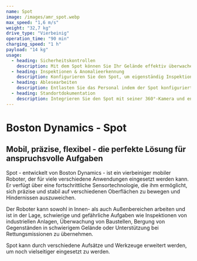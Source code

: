 ```yaml
---
name: Spot
image: /images/amr_spot.webp
max_speed: "1,6 m/s"
weight: "32,7 kg"
drive_type: "Vierbeinig"
operation_time: "90 min"
charging_speed: "1 h"
payload: "14 kg"
usage:
  - heading: Sicherheitskontrollen
    description: Mit dem Spot können Sie Ihr Gelände effektiv überwachen. Der Roboter bewegt sich dank fortschrittlicher Sensoren autonom oder manuell gesteuert entlang vordefinierter Routen und erkennt potenzielle Sicherheitslücken oder Gefahrensituationen. Durch Kameras erfasst der Spot präzise Bilder und Videos, die in Echtzeit an Ihr Sicherheitspersonal übertragen  arden. Spot ist vielseitig einsetzbar und anpassungsfähig an verschiedene Umgebungen. Mit intuitiver Steuerung bietet er eine benutzerfreundliche Lösung. Vertrauen Sie auf Spot, um Ihr Sicherheitsmanagement zu verbessern und schnell auf potenzielle Bedrohungen zu reagieren.
  - heading: Inspektionen & Anomalieerkennung
    description: Konfigurieren Sie den Spot, um eigenständig Inspektionen durchzuführen und potenzielle Gefahrenquellen zu erkennen. Dank fortschrittlicher Sensoren und Algorithmen erkennt Spot Anomalien und Unstimmigkeiten in verschiedenen Situationen und gibt bei Bedarf sofortige Warnmeldungen aus. Mit Spot können Sie proaktiv auf Sicherheitsrisiken reagieren und eine sichere Arbeitsumgebung gewährleisten. Der Roboter kann vordefinierte Routen eigenständig ablaufen und kontinuierlich die Umgebung überwachen, um potenzielle Sicherheitslücken frühzeitig zu erkennen. Die Konfiguration vom Spot für autonome Inspektionen spart Zeit und Ressourcen, während das Risiko für Ihr Team minimiert wird.
  - heading: Ablesearbeiten
    description: Entlasten Sie das Personal indem der Spot konfiguriert wird, eigenständig Messungen und Ablesearbeiten durchzuführen. Personelle Ressourcen können damit effektiv eingespart und für andere Tätigkeiten eingeplant werden. Je nach Konfiguration kann der Spot auch nahtlos in bestehende Systeme integriert werden, um die erfassten Daten an den gewünschten Ort zu übertragen.
  - heading: Standortdokumentation
    description: Integrieren Sie den Spot mit seiner 360°-Kamera und entsprechender Dokumentationssoftware, um die Effizienz der Datenerfassung zu verbessern und die Produktivität bei der Dokumentation zu steigern. Der Spot erfasst hochwertige 360°-Aufnahmen, während die Software die Daten in aussagekräftige Berichte umwandelt. Diese integrierte Lösung minimiert den Zeitaufwand und spart Ressourcen ein, die effektiver genutzt werden können.
---
```


# Boston Dynamics - Spot

## Mobil, präzise, flexibel - die perfekte Lösung für anspruchsvolle Aufgaben

Spot - entwickelt von Boston Dynamics - ist ein vierbeiniger mobiler Roboter, der für viele verschiedene Anwendungen eingesetzt werden kann. Er verfügt über eine fortschrittliche Sensortechnologie, die ihm ermöglicht, sich präzise und stabil auf verschiedenen Oberflächen zu bewegen und Hindernissen auszuweichen.

Der Roboter kann sowohl in Innen- als auch Außenbereichen arbeiten und ist in der Lage, schwierige und gefährliche Aufgaben wie Inspektionen von industriellen Anlagen, Überwachung von Baustellen, Bergung von Gegenständen in schwierigem Gelände oder Unterstützung bei Rettungsmissionen zu übernehmen.

Spot kann durch verschiedene Aufsätze und Werkzeuge erweitert werden, um noch vielseitiger eingesetzt zu werden.
